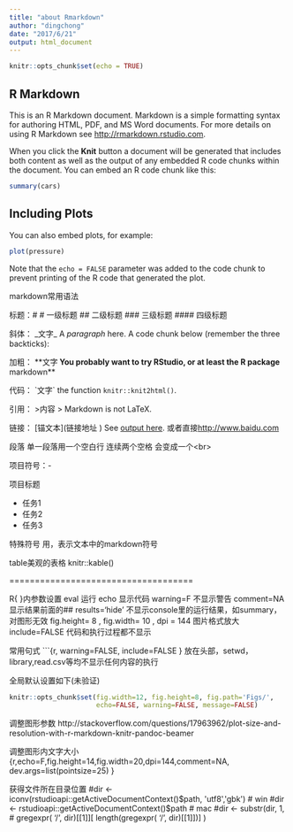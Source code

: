 ```yaml
---
title: "about Rmarkdown"
author: "dingchong"
date: "2017/6/21"
output: html_document
---
```


```r
knitr::opts_chunk$set(echo = TRUE)
```

## R Markdown

This is an R Markdown document. Markdown is a simple formatting syntax for authoring HTML, PDF, and MS Word documents. For more details on using R Markdown see <http://rmarkdown.rstudio.com>.

When you click the **Knit** button a document will be generated that includes both content as well as the output of any embedded R code chunks within the document. You can embed an R code chunk like this:

```r
summary(cars)
```

## Including Plots

You can also embed plots, for example:

```r
plot(pressure)
```

Note that the `echo = FALSE` parameter was added to the code chunk to prevent printing of the R code that generated the plot.


markdown常用语法

标题：#
# 一级标题
## 二级标题
### 三级标题
#### 四级标题

斜体： \_文字\_
A _paragraph_ here. A code chunk below (remember the three backticks):

加粗： \*\*文字**
You probably want to try RStudio, or at least the R package **markdown**

代码： \`文字\`
the function `knitr::knit2html()`.

引用： >内容
> Markdown is not LaTeX.

链接： \[锚文本](链接地址 )
See [output here](https://github.com/yihui/knitr-examples/blob/master/001-minimal.md).
或者直接<http://www.baidu.com>

段落
单一段落用一个空白行
连续两个空格 会变成一个<br\>

项目符号：-

项目标题

- 任务1
- 任务2
- 任务3

特殊符号
用\来转义，表示文本中的markdown符号

table美观的表格
knitr::kable()

====================================

R{ }内参数设置
eval     运行
echo     显示代码
warning=F     不显示警告
comment=NA      显示结果前面的## 
results='hide'     不显示console里的运行结果，如summary，对图形无效
fig.height= 8 , fig.width= 10 , dpi = 144     图片格式放大
include=FALSE     代码和执行过程都不显示

常用句式
 ```{r, warning=FALSE, include=FALSE  }     放在头部，setwd，library,read.csv等均不显示任何内容的执行

全局默认设置如下(未验证)
```r
knitr::opts_chunk$set(fig.width=12, fig.height=8, fig.path='Figs/',
                      echo=FALSE, warning=FALSE, message=FALSE)
```

调整图形参数
http://stackoverflow.com/questions/17963962/plot-size-and-resolution-with-r-markdown-knitr-pandoc-beamer

调整图形内文字大小
{r,echo=F,fig.height=14,fig.width=20,dpi=144,comment=NA, dev.args=list(pointsize=25) }

获得文件所在目录位置
#dir <- iconv(rstudioapi::getActiveDocumentContext()$path, 'utf8','gbk') # win
#dir <- rstudioapi::getActiveDocumentContext()$path # mac
#dir <- substr(dir, 1,
#              gregexpr( '/', dir)[[1]][ length(gregexpr( '/', dir)[[1]])] )





